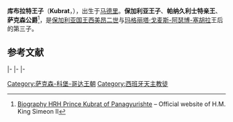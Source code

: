 {{expand|time=2015-01-08T10:22:45+00:00}}
{{refimprove|time=2015-01-08T10:22:45+00:00}}
{{Infobox royalty
|name=库布拉特王子
|title='''帕纳久利士特親王'''
|birth_date={{Birth date and age|1965|11|5|df=y}}
|father=[[西美昂二世·萨克森-科堡-哥达斯基|西美昂二世]]
|mother=[[玛格丽塔·戈麦斯-阿瑟博-塞胡拉|玛格丽塔·戈麦斯-阿瑟博-塞胡拉]]
|spouse=卡拉·玛丽亚·德·拉·索雷达德·罗佑-维拉诺瓦—乌尔斯塔拉祖
|issue=米尔克王子<br>卢卡斯王子<br>泰尔索王子
|house=[[萨克森-科堡-哥达|萨克森-科堡-哥达王室]]
}}

'''库布拉特王子'''（'''Kubrat'''，{{bd|1965年|11月5日}}），出生于[[马德里|马德里]]。'''保加利亚王子'''、'''帕纳久利士特亲王'''、'''萨克森公爵'''<ref name="Bio Prince Kubrat">[http://www.kingsimeon.bg/pages/show/id/31 Biography HRH Prince Kubrat of Panagyurishte] {{webarchive|url=https://web.archive.org/web/20100426084326/http://www.kingsimeon.bg/pages/show/id/31 |date=2010-04-26 }} – Official website of H.M. King Simeon II</ref>，是[[保加利亚君主列表|保加利亚国王]][[西美昂二世·萨克森-科堡-哥达斯基|西美昂二世]]与[[玛格丽塔·戈麦斯-阿瑟博-塞胡拉|玛格丽塔·戈麦斯-阿瑟博-塞胡拉]]王后的第三子。

==参考文献==
{{reflist}}

{{S-start}}
{{S-hou|{{link-en|保加利亚王室|Bulgarian royal family|萨克森-科堡-哥达王朝}}|1965年|11月5日|||[[韋廷王朝|韋廷王朝]]}}
{{S-roy|bg}}
|-
{{S-new|}}
{{S-ttl|title=[[帕纳久利士特亲王|帕纳久利士特亲王]]|years=1965年－}}
{{S-inc|heir=}}
|-
{{S-bef|rows=2|before=塔希洛}}
{{S-ttl|title={{link-en|保加利亚沙皇皇位繼承順序|Line of succession to the former Bulgarian throne}}||years=第六位}}
{{S-aft|rows=2|after=米爾克}}
|-
{{S-ttl|title={{link-en|前哥达王朝王位繼承順序|Line of succession to the former Saxon thrones#Ducal House of Saxe-Coburg and Gotha|萨克森-科堡-哥达王朝王位繼承順序}}|years=第十四位}}
{{End}}

{{DEFAULTSORT:Kubrat}}
[[Category:萨克森-科堡-哥达王朝|Category:萨克森-科堡-哥达王朝]]
[[Category:西班牙天主教徒|Category:西班牙天主教徒]]